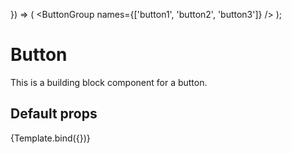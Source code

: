 
<Meta
  title="ButtonGroup"
  component={ButtonGroup}
/>

}) => (
  <ButtonGroup
    names={['button1', 'button2', 'button3']}
  />
);

# Button

This is a building block component for a button.

## Default props

<Canvas>
  <Story name="default_props">{Template.bind({})}</Story>
</Canvas>
